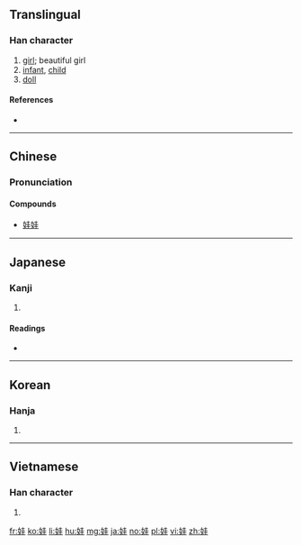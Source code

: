 ==Translingual==

===Han character===
{{Han char|rn=38|rad=女|as=06|sn=9|four=4441<sub>4</sub>|canj=女土土 (VGG)|ids=⿰[[女]][[圭]]}}

# [[girl]]; beautiful girl
# [[infant]], [[child]]
# [[doll]]

====References====
* {{Han ref|kx=0261.290|dkj=06262|dj=0528.020|hdz=21042.060|uh=5A03|ud=23043|bh=ABBD|bd=43965}}

----

==Chinese==
{{zh-forms}}

===Pronunciation===
{{zh-pron
|m=wá
|c=waa1
|mc=y
|oc=y
|ma=
|cat=n
}}

====Compounds====
* [[娃娃]]

----

==Japanese==

===Kanji===
{{ja-kanji|grade=|rs=女06}}

# {{defn|lang=ja|sort=女06}}

====Readings====
* {{ja-readings|on=[[あ]] (a), [[あい]] (ai)|kun=[[うつくしい]] (utsukushii)}}

----

==Korean==

===Hanja===
{{ko-hanja|hangeul=왜|rv=wae|mr=wae}}

# {{defn|lang=ko|sort=女06}}

----

==Vietnamese==

===Han character===
{{vi-hantu|[[oa]]|rs=女06}}

# {{defn|lang=vi|sort=女06}}

[[fr:娃]]
[[ko:娃]]
[[li:娃]]
[[hu:娃]]
[[mg:娃]]
[[ja:娃]]
[[no:娃]]
[[pl:娃]]
[[vi:娃]]
[[zh:娃]]
